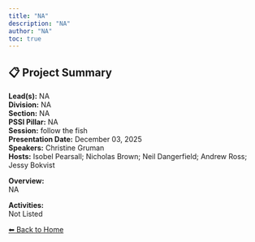 ```yaml
---
title: "NA"
description: "NA"
author: "NA"
toc: true
---
```


## 📋 Project Summary

**Lead(s):** NA  
**Division:** NA  
**Section:** NA  
**PSSI Pillar:** NA  
**Session:** follow the fish  
**Presentation Date:** December 03, 2025  
**Speakers:** Christine Gruman  
**Hosts:** Isobel Pearsall; Nicholas Brown; Neil Dangerfield; Andrew Ross; Jessy Bokvist  

**Overview:**  
NA   

**Activities:**  
Not Listed

[⬅ Back to Home](../index.qmd)
